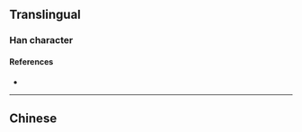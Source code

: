 {{character info}}
==Translingual==

===Han character===
{{Han char|rn=85|rad=水|as=08|sn=11|four=|canj=EKMR|ids=⿰氵奇}}

====References====
* {{Han ref|kx=0633.371|hdz=31643.081|uh=6E0F|ud=28175}}

----

==Chinese==
{{zh-see|漪|a}}